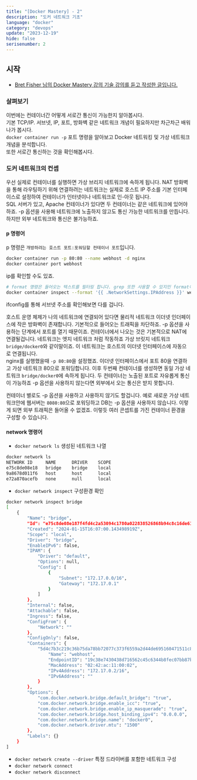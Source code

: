 ```yaml
---
title: "[Docker Mastery] - 2"
description: "도커 네트워크 기초"
language: "docker"
category: "devops"
update: "2023-12-19"
hide: false
serisenumber: 2
---
```


## 시작

- [Bret Fisher 님의 Docker Mastery 강의 기술 강의를 듣고 작성한 글입니다.](https://www.udemy.com/course/docker-mastery)

### 살펴보기
이번에는 컨테이너간 어떻게 서로간 통신이 가능한지 알아봅시다.  
기본 TCP/IP. 서브넷, IP, 포트, 방화벽 같은 네트워크 개념이 필요하지만 차근차근 배워나가 봅시다.  
`docker container run -p` 포트 명령을 알아보고 Docker 네트워킹 및 가상 네트워크 개념을 분석합니다.  
또한 서로간 통신하는 것을 확인해봅시다.

### 도커 네트워크의 컨셉
우선 실제로 컨테이너를 실행하면 가상 브리지 네트워크에 속하게 됩니다. NAT 방화벽을 통해 라우팅하기 위해 연결하려는 네트워크는 실제로 호스트 IP 주소를 기본 인터페이스로 설정하여 컨테이너가 인터넷이나 네트워크로 인-아웃 됩니다.  
SQL 서버가 있고, Apache 컨테이너가 있다면 두 컨테이너는 같은 네트워크에 있어야 하죠. -p 옵션을 사용해 네트워크에 노출하지 않고도 통신 가능한 네트워크를 만듭니다. 하지만 외부 네트워크와 통신은 불가능하죠.

#### p 명령어
p 명령은 `개방하려는 호스트 포트:포워딩할 컨테이너 포트`입니다.
```bash
docker container run -p 80:80 --name webhost -d nginx
docker container port webhost
```

ip를 확인할 수도 있죠.
```bash
# format 명령은 들어오는 텍스트를 필터링 합니다. grep 또한 사용할 수 있지민 format이 더 깔끔합니다.
docker container inspect --format '{{ .NetworkSettings.IPAddress }}' webhost
```

ifconfig를 통해 서브넷 주소를 확인해보면 다를 겁니다. 

호스트 운영 체제가 나의 네트워크에 연결되어 있다면 물리적 네트워크 이더넷 인더페이스에 작은 방화벽이 존재합니다. 기본적으로 들어오는 트래픽을 차단하죠. -p 옵션을 사용하는 단계에서 포트를 열기 때문이죠. 컨테이너에서 나오는 것은 기본적으로 NAT에 연결될겁니다. 네트워크는 엣지 네트워크 처럼 작동하죠 가상 브릿지 네트워크 `bridge/docker0`와 같이말이죠. 이 네트워크는 호스트의 이더넷 인터페이스에 자동으로 연결됩니다.  
nginx를 실행했을때 `-p 80:80`을 설정했죠. 이더넷 인터페이스에서 포트 80을 연결하고 가상 네트워크 80으로 포워딩합니다. 이후 두번째 컨테이너를 생성하면 동일 가상 네트워크 `bridge/docker0`에 속하게 됩니다. 두 컨테이너는 노출된 포트로 자유롭게 통신이 가능하죠 -p 옵션을 사용하지 않는다면 외부에서 오는 통신은 받지 못합니다. 

컨테이너 별로도 -p 옵션을 사용하고 사용하지 않기도 할겁니다. 예로 새로운 가상 네트워크안에 웹서버는 `8080:80`으로 포워딩하고 DB는 -p 옵션을 사용하지 않습니다. 이렇게 되면 외부 트래픽은 들어올 수 없겠죠. 이렇듯 여러 콘셉트를 가진 컨테이너 환경을 구성할 수 있습니다.

#### network 명령어
- `docker network ls` 생성된 네트워크 나열
```bash
docker network ls
NETWORK ID     NAME      DRIVER    SCOPE
e75c8de08e18   bridge    bridge    local
9a8678d011f6   host      host      local
e72a870acefb   none      null      local
```
- `docker network inspect` 구성환경 확인
```bash
docker network inspect bridge
[
    {
        "Name": "bridge",
        "Id": "e75c8de08e187f4fd4c2a53094c1780a022838526868b94c8c16de614f1b2165",
        "Created": "2024-01-15T16:07:00.143498919Z",
        "Scope": "local",
        "Driver": "bridge",
        "EnableIPv6": false,
        "IPAM": {
            "Driver": "default",
            "Options": null,
            "Config": [
                {
                    "Subnet": "172.17.0.0/16",
                    "Gateway": "172.17.0.1"
                }
            ]
        },
        "Internal": false,
        "Attachable": false,
        "Ingress": false,
        "ConfigFrom": {
            "Network": ""
        },
        "ConfigOnly": false,
        "Containers": {
            "5d4c7b3c219c36b75da78bb72077c373f6559a2d44de695160471511c865a9f3": {
                "Name": "webhost",
                "EndpointID": "19c38e7430438d716562c45c6344b8fec07bb87b7307ff408ff527d0bb1367c7",
                "MacAddress": "02:42:ac:11:00:02",
                "IPv4Address": "172.17.0.2/16",
                "IPv6Address": ""
            }
        },
        "Options": {
            "com.docker.network.bridge.default_bridge": "true",
            "com.docker.network.bridge.enable_icc": "true",
            "com.docker.network.bridge.enable_ip_masquerade": "true",
            "com.docker.network.bridge.host_binding_ipv4": "0.0.0.0",
            "com.docker.network.bridge.name": "docker0",
            "com.docker.network.driver.mtu": "1500"
        },
        "Labels": {}
    }
]
```
- `docker network create --driver` 특정 드라이버를 포함한 네트워크 구성
- `docker network connect` 
- `docker network disconnect`


